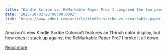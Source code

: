 ```yaml
---
title: "Kindle Scribe vs. ReMarkable Paper Pro: I compared the two premium tablets, and here's the winner"
date: "2025-10-02T20:08:00.000Z"
link: "https://www.zdnet.com/article/kindle-scribe-vs-remarkable-paper-pro-i-compared-the-two-premium-tablets-and-heres-the-winner/"
---
```


Amazon's new Kindle Scribe Colorsoft features an 11-inch color display, but how does it stack up against the ReMarkable Paper Pro? I broke it all down.

[Read more](https://www.zdnet.com/article/kindle-scribe-vs-remarkable-paper-pro-i-compared-the-two-premium-tablets-and-heres-the-winner/)
